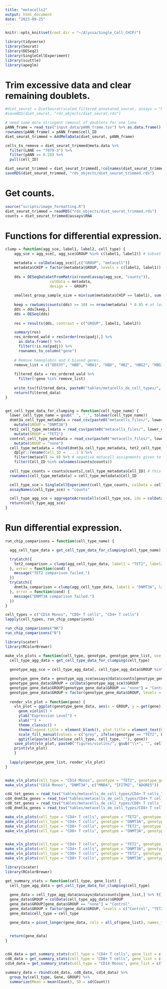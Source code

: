 ```yaml
---
title: "metacells2"
output: html_document
date: "2023-09-25"
---
```


```r
knitr::opts_knit$set(root.dir = "~/Alyssa/Single_Cell_CHIP/")

library(tidyverse)
library(Seurat)
library(DESeq2)
library(SingleCellExperiment)
library(scuttle)
library(apeglm)
```

# Trim excessive data and clear remaining doublets.
```r
#diet_seurat = DietSeurat(scaled_filtered_annotated_seurat, assays = "RNA")
#saveRDS(diet_seurat, "rds_objects/diet_seurat.rds")

# need some more stringent removal of doublets for one lane
pANN_frame = read_tsv("input_data/pANN_frame.tsv") %>% as.data.frame()
rownames(pANN_frame) = pANN_frame$cell_ID
diet_seurat_trimmed = AddMetaData(diet_seurat, pANN_frame)

cells_to_remove = diet_seurat_trimmed@meta.data %>%
  filter(LANE == "7079-3") %>%
  filter(pANN >= 0.28) %>%
  pull(cell_ID)

diet_seurat_trimmed = diet_seurat_trimmed[,!colnames(diet_seurat_trimmed) %in% cells_to_remove]
saveRDS(diet_seurat_trimmed, "rds_objects/diet_seurat_trimmed.rds")

```

# Get counts.
```r
source("scripts/image_formatting.R")
diet_seurat_trimmed = readRDS("rds_objects/diet_seurat_trimmed.rds")
counts = diet_seurat_trimmed@assays$RNA
```

# Functions for differential expression.
```r
clump = function(agg_sce, label1, label2, cell_type) {
    agg_sce = agg_sce[, agg_sce$GROUP %in% c(label1, label2)] # Subset on group of interest.

    metadata = colData(agg_sce)[,c("GROUP", "metacell")]
    metadata$CHIP = factor(metadata$GROUP, levels = c(label2, label1)) # Establish to get the order we want.
    
    dds = DESeqDataSetFromMatrix(round(assay(agg_sce, "counts")), 
                    colData = metadata, 
                    design = ~ GROUP)
    
    smallest_group_sample_size = min(sum(metadata$CHIP == label1), sum(metadata$CHIP == label2))
    
    keep = rowSums(counts(dds) >= 10) >= nrow(metadata) * 0.85 # at least 85% of metacells have at least 10 transcripts
    dds = dds[keep,]
    dds = DESeq(dds)
    
    res = results(dds, contrast = c("GROUP", label1, label2))

    summary(res)
    res_ordered_wald = res[order(res$padj),] %>%
      as.data.frame() %>%
      filter(!is.na(padj)) %>%
      rownames_to_column("gene")
    
    # Remove hemoglobin and X biased genes.
    remove_list = c("DDX3Y", "HBB", "HBA1", "HBD", "HBZ", "HBG2", "HBG1", "HBG2", "CYB5R3", "HBE1", "HBM", "HBQ1", "XIST", "UTY", "USP9Y", res_ordered_wald$gene[grep("MRP", res_ordered_wald$gene)])
    
    filtered_data = res_ordered_wald %>%
      filter(!gene %in% remove_list)
  
    write_tsv(filtered_data, paste0("tables/metacells_de_cell_types/", cell_type, "_", label1, "_vs_", label2, ".tsv"))
    return(filtered_data)
}


get_cell_type_data_for_clumping = function(cell_type_name) {
  lower_cell_type_name = gsub(" ", "_", tolower(cell_type_name))
  dnmt3a_cell_type_metadata = read_csv(paste0("metacells_files/", lower_cell_type_name, "_dnmt3a_veh_metacells.csv")) %>%
    mutate(GROUP = "DNMT3A")
  tet2_cell_type_metadata = read_csv(paste0("metacells_files/", lower_cell_type_name, "_tet2_veh_metacells.csv")) %>%
    mutate(GROUP = "TET2")
  control_cell_type_metadata = read_csv(paste0("metacells_files/", lower_cell_type_name, "_none_veh_metacells.csv")) %>%
    mutate(GROUP = "none")
  cell_type_metadata = rbind(dnmt3a_cell_type_metadata, tet2_cell_type_metadata, control_cell_type_metadata) %>%
    dplyr::rename(Cell_ID = `...1`) %>%
    filter(metacell >= 0) %>% # negative metacell assignments given to outliers
    filter(Cell_ID %in% colnames(counts@counts))
    
  cell_type_counts = counts@counts[,cell_type_metadata$Cell_ID] # this syntax changes for seurat v4 and seurat v5 (counts vs counts@counts)
  rownames(cell_type_metadata) = cell_type_metadata$Cell_ID

  cell_type_sce = SingleCellExperiment(cell_type_counts, colData = cell_type_metadata)
  assayNames(cell_type_sce) = "counts"

  cell_type_agg_sce = aggregateAcrossCells(cell_type_sce, ids = colData(cell_type_sce)[,c("GROUP", "metacell")])
  return(cell_type_agg_sce)
}


```


# Run differential expression.
```r
run_chip_comparisons = function(cell_type_name) {

  agg_cell_type_data = get_cell_type_data_for_clumping(cell_type_name)

  tryCatch({
    tet2_comparison = clump(agg_cell_type_data, label1 = "TET2", label2 = "none", cell_type = cell_type_name) 
  }, error = function(cond) {
    message("TET2 comparison failed.")
  })
  tryCatch({
    dnmt3a_comparison = clump(agg_cell_type_data, label1 = "DNMT3A", label2 = "none", cell_type = cell_type_name) 
  }, error = function(cond) {
    message("DNMT3A comparison failed.")
  })
}

cell_types = c("CD14 Monos", "CD8+ T cells", "CD4+ T cells")
lapply(cell_types, run_chip_comparisons)

run_chip_comparisons("NK")
run_chip_comparisons("B")

```


```r
library(scater)
library(RColorBrewer)

make_vln_plots = function(cell_type, genotype, genotype_gene_list, use_cell_type = FALSE) {
  cell_type_agg_data = get_cell_type_data_for_clumping(cell_type)
  
  genotype_agg_sce = cell_type_agg_data[, cell_type_agg_data$GROUP %in% c(genotype, "none")] 

  genotype_gene_data = genotype_agg_sce@assays@data$counts[genotype_gene_list,] %>% t() %>% as.data.frame()
  genotype_gene_data$GROUP = colData(genotype_agg_sce)$GROUP
  genotype_gene_data$GROUP[genotype_gene_data$GROUP == "none"] = "Control"
  genotype_gene_data$GROUP = factor(genotype_gene_data$GROUP, levels = c("Control", "TET2", "DNMT3A"))
  
  render_vln_plot = function(gene) {
    vln_plot = ggplot(genotype_gene_data, aes(x = GROUP, y = get(gene), fill = GROUP)) +
      geom_violin() +
      ylab("Expression Level") +
      xlab("") +
      theme_classic() +
      theme(legend.title = element_blank(), plot.title = element_text(hjust = 0.5, face = "bold")) +
      scale_fill_manual(values = c("grey", ifelse(genotype == "TET2", brewer.pal(6, "Paired")[4], brewer.pal(6, "Paired")[6]))) +
      ggtitle(paste(ifelse(use_cell_type, cell_type, ""), gene))
    save_plot(vln_plot, paste0("figures/violins/", gsub("\\+", "", cell_type), "_", genotype, "_", gene, "_violin"), height = 3, width = 3)
    print(vln_plot)
    }
    
  lapply(genotype_gene_list, render_vln_plot)
}


make_vln_plots(cell_type = "CD14 Monos", genotype = "TET2", genotype_gene_list = c("AIF1", "CXCL3", "FCER2", "MNDA", "FN1"))
make_vln_plots("CD14 Monos", "DNMT3A", c("MNDA", "IFITM2", "ADGRE5"))

cd4_tet_genes = read_tsv("tables/metacells_de_cell_types/CD4+ T cells_TET2_vs_none.tsv") %>% head(30) %>% pull(gene)
cd4_dnmt3a_genes = read_tsv("tables/metacells_de_cell_types/CD4+ T cells_DNMT3A_vs_none.tsv") %>% head(30) %>% pull(gene)
cd8_tet_genes = read_tsv("tables/metacells_de_cell_types/CD8+ T cells_TET2_vs_none.tsv") %>% head(30) %>% pull(gene)
cd8_dnmt3a_genes = read_tsv("tables/metacells_de_cell_types/CD8+ T cells_DNMT3A_vs_none.tsv") %>% head(30) %>% pull(gene)

make_vln_plots(cell_type = "CD4+ T cells", genotype = "TET2", genotype_gene_list = cd4_tet_genes)
make_vln_plots(cell_type = "CD4+ T cells", genotype = "DNMT3A", genotype_gene_list = cd4_dnmt3a_genes)
make_vln_plots(cell_type = "CD8+ T cells", genotype = "TET2", genotype_gene_list = cd8_tet_genes)
make_vln_plots(cell_type = "CD8+ T cells", genotype = "DNMT3A", genotype_gene_list = cd8_dnmt3a_genes)


make_vln_plots(cell_type = "CD4+ T cells", genotype = "TET2", genotype_gene_list = c("GIMAP1", "GIMAP2", "GIMAP4", "GIMAP5", "GIMAP6", "GIMAP7"), use_cell_type = TRUE)
make_vln_plots(cell_type = "CD4+ T cells", genotype = "DNMT3A", genotype_gene_list = c("GIMAP1", "GIMAP2", "GIMAP4", "GIMAP5", "GIMAP6", "GIMAP7"), use_cell_type = TRUE)
make_vln_plots(cell_type = "CD8+ T cells", genotype = "TET2", genotype_gene_list = c("GIMAP1", "GIMAP2", "GIMAP4", "GIMAP5", "GIMAP6", "GIMAP7"), use_cell_type = TRUE)
make_vln_plots(cell_type = "CD8+ T cells", genotype = "DNMT3A", genotype_gene_list = c("GIMAP1", "GIMAP2", "GIMAP4", "GIMAP5", "GIMAP6", "GIMAP7"), use_cell_type = TRUE)

```

```r
library(scater)
library(RColorBrewer)

get_summary_stats = function(cell_type, gene_list) {
  cell_type_agg_data = get_cell_type_data_for_clumping(cell_type)
  
  gene_data = cell_type_agg_data@assays@data$counts[gene_list,] %>% t() %>% as.data.frame()
  gene_data$GROUP = colData(cell_type_agg_data)$GROUP
  gene_data$GROUP[gene_data$GROUP == "none"] = "Control"
  gene_data$GROUP = factor(gene_data$GROUP, levels = c("Control", "TET2", "DNMT3A"))
  gene_data$cell_type = cell_type

  gene_data = pivot_longer(gene_data, cols = all_of(gene_list), names_to = "Gene", values_to = "Count")

  
  return(gene_data)
}


cd4_data = get_summary_stats(cell_type = "CD4+ T cells", gene_list = c("GIMAP1", "GIMAP2", "GIMAP4", "GIMAP5", "GIMAP6", "GIMAP7"))
cd8_data = get_summary_stats(cell_type = "CD8+ T cells", gene_list = c("GIMAP1", "GIMAP2", "GIMAP4", "GIMAP5", "GIMAP6", "GIMAP7"))
cd14_data = get_summary_stats(cell_type = "CD14 Monos", gene_list = c("FN1", "FCER2", "IFITM2", "ADGRE5"))

summary_data = rbind(cd4_data, cd8_data, cd14_data) %>%
  group_by(cell_type, Gene, GROUP) %>%
  summarize(Mean = mean(Count), SD = sd(Count))
```


